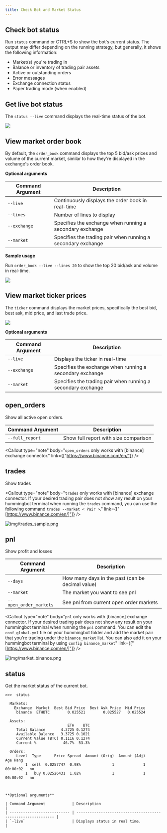 ```yaml
---
title: Check Bot and Market Status
---
```



## Check bot status

Run `status` command or CTRL+S to show the bot's current status. The output may differ depending on the running strategy, but generally, it shows the following information:

- Market(s) you're trading in
- Balance or inventory of trading pair assets
- Active or outstanding orders
- Error messages
- Exchange connection status
- Paper trading mode (when enabled)

## Get live bot status

The `status --live` command displays the real-time status of the bot.

![](/img/status-live.gif)

<Callout
  type="note"
  body="Currently, this feature works on all strategies except Liquidity Mining strategy."
/>

## View market order book

By default, the `order_book` command displays the top 5 bid/ask prices and volume of the current market, similar to how they're displayed in the exchange's order book.

**Optional arguments**

| Command Argument | Description                                                  |
| ---------------- | ------------------------------------------------------------ |
| `--live`         | Continuously displays the order book in real-time            |
| `--lines`        | Number of lines to display                                   |
| `--exchange`     | Specifies the exchange when running a secondary exchange     |
| `--market`       | Specifies the trading pair when running a secondary exchange |

**Sample usage**

Run `order_book --live --lines 20` to show the top 20 bid/ask and volume in real-time.

![](/img/orderbook-live-lines.gif)

## View market ticker prices

The `ticker` command displays the market prices, specifically the best bid, best ask, mid price, and last trade price.

![](/img/ticker-command.png)

**Optional arguments**

| Command Argument | Description                                                  |
| ---------------- | ------------------------------------------------------------ |
| `--live`         | Displays the ticker in real-time                             |
| `--exchange`     | Specifies the exchange when running a secondary exchange     |
| `--market`       | Specifies the trading pair when running a secondary exchange |

## open_orders

Show all active open orders.

| Command Argument | Description                           |
| ---------------- | ------------------------------------- |
| `--full_report`  | Show full report with size comparison |

<Callout
  type="note"
  body="`open_orders` only works with [binance] exchange connector."
  link={["https://www.binance.com/en/"]}
/>

## trades

Show trades

<Callout
  type="note"
  body="`trades` only works with [binance] exchange connector.
If your desired trading pair does not show any result on your hummingbot terminal when running the `trades` command,
you can use the following command `trades --market < Pair >`."
  link={["[https://www.binance.com/en/]"]}
/>

![img/trades_sample.png](img/trades_sample.png)

## pnl

Show profit and losses

| Command Argument       | Description                                      |
| ---------------------- | ------------------------------------------------ |
| `--days`               | How many days in the past (can be decimal value) |
| `--market`             | The market you want to see pnl                   |
| `--open_order_markets` | See pnl from current open order markets          |

<Callout
  type="note"
  body="`pnl` only works with [binance] exchange connector.
If your desired trading pair does not show any result on your hummingbot terminal when running the `pnl` command. You can edit the `conf_global.yml` file on your hummingbot folder and add the market pair that you're trading under the `binance_market` list. You can also add it on your hummingbot terminal by using `config binance_market`"
  link={["[https://www.binance.com/en/]"]}
/>

![img/market_binance.png](img/market_binance.png)

## status

Get the market status of the current bot.

```
>>>  status

  Markets:
    Exchange  Market  Best Bid Price  Best Ask Price  Mid Price
     binance  ETHBTC        0.025521        0.025527   0.025524

  Assets:
                            ETH    BTC
     Total Balance       4.3725 0.1274
     Available Balance   3.3725 0.1021
     Current Value (BTC) 0.1116 0.1274
     Current %            46.7%  53.3%

  Orders:
     Level  Type      Price Spread  Amount (Orig)  Amount (Adj)       Age Hang
         1  sell  0.0257747  0.98%              1             1  00:00:02   no
         1   buy 0.02526431  1.02%              1             1  00:00:02   no



**Optional arguments**

| Command Argument            | Description                                                  |
| --------------------------- | ------------------------------------------------------------ |
| `-live`                     | Displays status in real time.                                |
```
